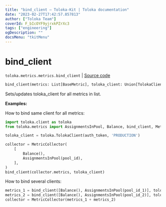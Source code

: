 ```yaml
---
title: "bind_client — Toloka-Kit | Toloka documentation"
date: "2023-02-27T17:42:57.857813"
author: ["Toloka Team"]
coverId: F_bIcOYF9yjrxkPZrXc3
tags: ["engineering"]
ogDescription: ""
docsMenu: "tkitMenu"
---
```


# bind_client
`toloka.metrics.metrics.bind_client` | [Source code](https://github.com/Toloka/toloka-kit/blob/v1.1.4/src/metrics/metrics.py#L35)

```python
bind_client(metrics: List[BaseMetric], toloka_client: Union[TolokaClient, AsyncTolokaClient])
```

Sets/updates toloka_client for all metrics in list.

**Examples:**

How to bind same client for all metrics:
```python
import toloka.client as toloka
from toloka.metrics import AssignmentsInPool, Balance, bind_client, MetricCollector

toloka_client = toloka.TolokaClient(auth_token, 'PRODUCTION')

collector = MetricCollector(
    [
        Balance(),
        AssignmentsInPool(pool_id),
    ],
)
bind_client(collector.metrics, toloka_client)
```

How to bind several clients:
```python
metrics_1 = bind_client([Balance(), AssignmentsInPool(pool_id_1)], toloka_client_1)
metrics_2 = bind_client([Balance(), AssignmentsInPool(pool_id_2)], toloka_client_2)
collector = MetricCollector(metrics_1 + metrics_2)
```